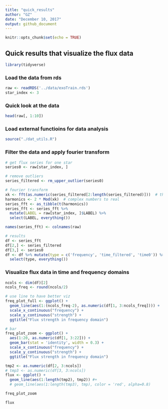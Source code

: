 ```yaml
---
title: "quick_results"
author: "GZ"
date: "December 10, 2017"
output: github_document
---
```


```r
knitr::opts_chunk$set(echo = TRUE)
```

## Quick results that visualize the flux data

```r
library(tidyverse)
```

### Load the data from rds

```r
raw <- readRDS('../data/exoTrain.rds')
star_index <- 3
```

### Quick look at the data

```r
head(raw[, 1:10])
```

### Load external functioins for data analysis

```r
source("./dat_utils.R")
```

### Filter the data and apply fourier transform

```r
# get flux series for one star
series0 <- raw[star_index, ]

# remove outliers
series_filtered <- rm_upper_outlier(series0)

# fourier transform
xk <- fft(as.numeric(series_filtered[2:length(series_filtered)]))  # this returns a vector of complex numbers
harmonics <- 2 * Mod(xk)  # complex numbers to real
series_fft <- as_tibble(t(harmonics))
series_fft <- series_fft %>%
  mutate(LABEL = raw[star_index, ]$LABEL) %>%
  select(LABEL, everything())

names(series_fft) <- colnames(raw)

# results
df <- series_fft
df[2,] <- series_filtered
df[3,] <- series0
df <- df %>% mutate(type = c('frequency', 'time_filtered', 'time0')) %>%
  select(type, everything())
```

### Visualize flux data in time and frequency domains

```r
ncols <- dim(df)[2]
ncols_freq <- round(ncols/2)

# use line to have better viz
freq_plot_full <- ggplot() +
  geom_line(aes(1:(ncols_freq-2), as.numeric(df[1, 3:ncols_freq]))) +
  scale_x_continuous("frequency") +
  scale_y_continuous("strength") +
  ggtitle("Flux strength in frequency domain")

# bar
freq_plot_zoom <- ggplot() +
  aes(1:20, as.numeric(df[1, 3:22])) +
  geom_bar(stat = 'identity', width = 0.3) +
  scale_x_continuous("frequency") +
  scale_y_continuous("strength") +
  ggtitle("Flux strength in frequency domain")

tmp2 <- as.numeric(df[2, 3:ncols])
# tmp3 <- as.numeric(df[3, 3:ncols])
flux <- ggplot() +
  geom_line(aes(1:length(tmp2), tmp2)) #+
  # geom_line(aes(1:length(tmp3), tmp), color = 'red', alpha=0.8)
```

```r
freq_plot_zoom
```

```r
flux
```

